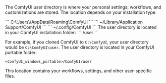 The ComfyUI user directory is where your personal settings, workflows, and customizations are stored. The location depends on your installation type:

<Tabs>
<Tab title="Desktop - Windows">
```
C:\Users\<your username>\AppData\Roaming\ComfyUI
```
</Tab>
<Tab title="Desktop - macOS">
```
~/Library/Application Support/ComfyUI
```
</Tab>
<Tab title="Desktop - Linux">
```
~/.config/ComfyUI
```
</Tab>
<Tab title="Manual Install">
The user directory is located in your ComfyUI installation folder:
```
<ComfyUI installation path>/user
```

For example, if you cloned ComfyUI to `C:\ComfyUI`, your user directory would be `C:\ComfyUI\user`.
</Tab>
<Tab title="Portable">
The user directory is located in your ComfyUI portable folder:
```
<ComfyUI_windows_portable>/ComfyUI/user
```
</Tab>
</Tabs>

This location contains your workflows, settings, and other user-specific files.